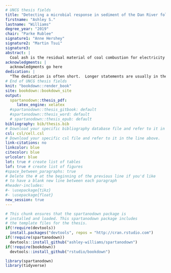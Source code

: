 ```yaml
---
# UNCG thesis fields
title: "Detecting a microbial response in sediment of the Dan River following a coal ash spill"
firstname: "Ashley S."
lastname: "Williams"
degree_year: "2019"
chair: "Parke Rublee"
signature1: "Anne Hershey"
signature2: "Martin Tsui"
signature3:
abstract: |
  Coal ash is the residual material of coal combustion for electricity generation. It contains heavy metals and other pollutants and is generally deposited into reservoir ponds for storage, although it may spill or leach into nearby water and possibly disrupt aquatic ecological communities. In February of 2014, a coal ash spill occurred in the Dan River in Eden, NC. The coal ash contains constituents that may stimulate the growth of mercury methylating bacteria. This study aimed to determine if a microbial response is detected 1.5 years following the spill using qPCR. We tested three primers targeting metabolically distinct groups. We detected an elevated signal 0.5 km from the spill site relative some other upstream and downstream locations. However, highest abundance of SSU rDNA amplified was observed in the furthest upstream site. We also underwent a survey of bacteria present in coal ash ponds where we identified and characterized the metal tolerance of bacteria isolated from a residual coal ash sample from the spilled coal ash pond located at the retired Dan River Steam Station in Eden, NC. SSU rDNA extracted from 31 isolated organisms was sequenced and identified. The population was predominantly composed of *Bacillus* and *Arthrobacter* spp. 14 Isolates were grown in 50% nutrient broth amended with heavy metals commonly found in coal ash waste (As, Cd, Cr, Hg, Pb, Se, Zn) at environmentally relevant concentrations. Growth of coal ash isolates was compared to two isolates cultured from coal ash-free soil. Overall, isolates exhibited metal tolerance, but so did the soil isolates.
acknowledgments: |
  acknowledgments go here
dedication: |
  "The dedication is often short.  Longer statements are usually in the acknowledgements.  The dedication is optional."
# End of UNCG thesis fields
knit: "bookdown::render_book"
site: bookdown::bookdown_site
output:
  spartanodown::thesis_pdf:
     latex_engine: xelatex
  #spartanodown::thesis_gitbook: default
  #spartanodown::thesis_word: default
  # spartanodown::thesis_epub: default
bibliography: bib/thesis.bib
# Download your specific bibliography database file and refer to it in the line above.
csl: csl/cell.csl
# Download your specific csl file and refer to it in the line above.
link-citations: no
linkcolor: blue
citecolor: blue
urlcolor: blue
lot: true # create list of tables 
lof: true # create list of figures
#space_between_paragraphs: true
# Delete the # at the beginning of the previous line if you'd like
# to have a blank new line between each paragraph
#header-includes:
#- \usepackage{tikz}
#- \usepackage{float}
new_session: true
---
```



```r
# This chunk ensures that the spartanodown package is
# installed and loaded. This spartanodown package includes
# the template files for the thesis.
if(!require(devtools))
  install.packages("devtools", repos = "http://cran.rstudio.com")
if(!require(spartanodown))
  devtools::install_github("ashley-williams/spartanodown")
if(!require(bookdown))
  devtools::install_github("rstudio/bookdown")

library(spartanodown)
library(tidyverse)
```
